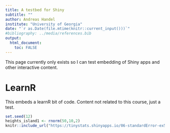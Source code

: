 ```yaml
---
title: A testbed for Shiny
subtitle: ""
author: Andreas Handel
institute: "University of Georgia"
date: "`r as.Date(file.mtime(knitr::current_input()))`"
#bibliography: ../media/references.bib
output: 
  html_document:
    toc: FALSE
---
```



This page currently only exists so I can test embedding of Shiny apps and other interactive content.

# LearnR

This embeds a learnR bit of code. Content not related to this course, just a test.

```r
set.seed(12)
heights_island1 <- rnorm(50,10,2)
knitr::include_url("https://tinystats.shinyapps.io/06-standardError-ex5/")
```

